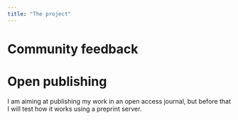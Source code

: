 ```yaml
---
title: "The project"
---
```


# Community feedback

# Open publishing
I am aiming at publishing my work in an open access journal, but before that I will test how it works using a preprint server.
